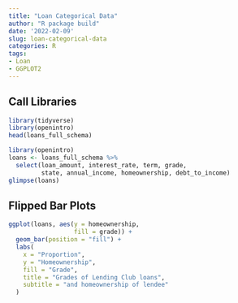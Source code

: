 ```yaml
---
title: "Loan Categorical Data"
author: "R package build"
date: '2022-02-09'
slug: loan-categorical-data
categories: R
tags:
- Loan
- GGPLOT2
---
```


## Call Libraries
```r
library(tidyverse)
library(openintro)
head(loans_full_schema)
```
```r
library(openintro)
loans <- loans_full_schema %>%
  select(loan_amount, interest_rate, term, grade, 
         state, annual_income, homeownership, debt_to_income)
glimpse(loans)
```

## Flipped Bar Plots
```r
ggplot(loans, aes(y = homeownership,
                  fill = grade)) +
  geom_bar(position = "fill") +
  labs(
    x = "Proportion",
    y = "Homeownership",
    fill = "Grade",
    title = "Grades of Lending Club loans",
    subtitle = "and homeownership of lendee"
  )
```




